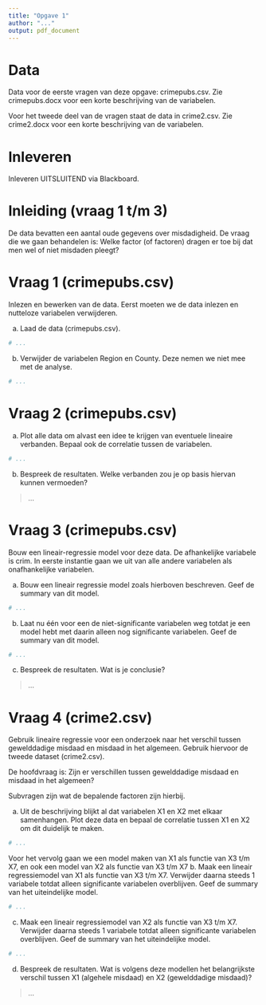 ```yaml
---
title: "Opgave 1"
author: "..."
output: pdf_document
---
```


# Data
Data voor de eerste vragen van deze opgave: crimepubs.csv. Zie crimepubs.docx voor een korte beschrijving van de variabelen.

Voor het tweede deel van de vragen staat de data in crime2.csv. Zie crime2.docx voor een korte beschrijving van de variabelen.

# Inleveren
Inleveren UITSLUITEND via Blackboard. 

# Inleiding (vraag 1 t/m 3)
De data bevatten een aantal oude gegevens over misdadigheid. De vraag die we gaan behandelen is: Welke factor (of factoren) dragen er toe bij dat men wel of niet misdaden pleegt? 

# Vraag 1 (crimepubs.csv)
Inlezen en bewerken van de data. Eerst moeten we de data inlezen en nutteloze variabelen verwijderen. 

a. Laad de data (crimepubs.csv).
```r
# ...
```

b. Verwijder de variabelen Region en County. Deze nemen we niet mee met de analyse.
```r
# ...
```

# Vraag 2 (crimepubs.csv)
a. Plot alle data om alvast een idee te krijgen van eventuele lineaire verbanden. Bepaal ook de correlatie tussen de variabelen.
```r
# ...
```

b. Bespreek de resultaten. Welke verbanden zou je op basis hiervan kunnen vermoeden?

> ... 

# Vraag 3 (crimepubs.csv)
Bouw een lineair-regressie model voor deze data. De afhankelijke variabele is crim. In eerste instantie gaan we uit van alle andere variabelen als onafhankelijke variabelen.

a. Bouw een lineair regressie model zoals hierboven beschreven. Geef de summary van dit model.
```r
# ...
```

b. Laat nu één voor een de niet-significante variabelen weg totdat je een model hebt met daarin alleen nog significante variabelen. Geef de summary van dit model.
```r
# ...
```

c. Bespreek de resultaten. Wat is je conclusie? 

> ...

# Vraag 4 (crime2.csv)
Gebruik lineaire regressie voor een onderzoek naar het verschil tussen gewelddadige misdaad en misdaad in het algemeen. Gebruik hiervoor de tweede dataset (crime2.csv). 

De hoofdvraag is: Zijn er verschillen tussen gewelddadige misdaad en misdaad in het algemeen?

Subvragen zijn wat de bepalende factoren zijn hierbij.

a. Uit de beschrijving blijkt al dat variabelen X1 en X2 met elkaar samenhangen. Plot deze data en bepaal de correlatie tussen X1 en X2 om dit duidelijk te maken. 
```r
# ...
```
	
Voor het vervolg gaan we een model maken van X1 als functie van X3 t/m X7, en ook een model van X2 als functie van X3 t/m X7
b. Maak een lineair regressiemodel van X1 als functie van X3 t/m X7. Verwijder daarna steeds 1 variabele totdat alleen significante variabelen overblijven. Geef de summary van het uiteindelijke model.
```r
# ...
```

c. Maak een lineair regressiemodel van X2 als functie van X3 t/m X7. Verwijder daarna steeds 1 variabele totdat alleen significante variabelen overblijven. Geef de summary van het uiteindelijke model.
```r
# ...
```

d. Bespreek de resultaten. Wat is volgens deze modellen het belangrijkste verschil tussen X1 (algehele misdaad) en X2 (gewelddadige misdaad)? 

> ...

